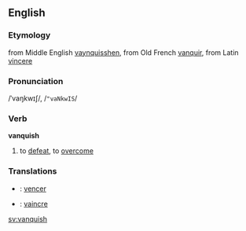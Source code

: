 ==English==
===Etymology===
from Middle English [[vaynquisshen]], from Old French [[vanquir]], from Latin [[vincere]]
===Pronunciation===
/ˈvaŋkwɪʃ/, /<tt>"vaNkwIS</tt>/
===Verb===
'''vanquish'''

#to [[defeat]], to [[overcome]]

===Translations===
*{{es}}:  [[vencer]]
*{{fr}}: [[vaincre]]
[[sv:vanquish]]